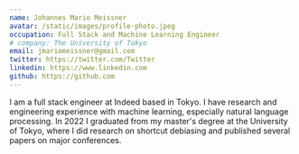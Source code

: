 ```yaml
---
name: Johannes Mario Meissner
avatar: /static/images/profile-photo.jpeg
occupation: Full Stack and Machine Learning Engineer
# company: The University of Tokyo
email: jmariomeissner@gmail.com
twitter: https://twitter.com/Twitter
linkedin: https://www.linkedin.com
github: https://github.com
---
```


I am a full stack engineer at Indeed based in Tokyo. I have research and engineering experience with machine learning, especially natural language processing. In 2022 I graduated from my master's degree at the University of Tokyo, where I did research on shortcut debiasing and published several papers on major conferences.



